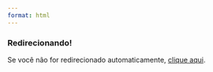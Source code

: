 ```yaml
---
format: html
---
```


### Redirecionando!

<script>
  window.location.href = "./ptbr/about.html";
</script>

Se você não for redirecionado automaticamente, <a href="./ptbr/about.html">clique aqui</a>.
